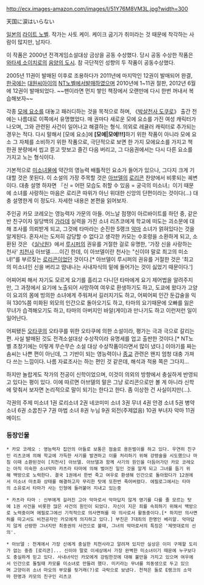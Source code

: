 http://ecx.images-amazon.com/images/I/51Y76M8VM3L.jpg?width=300

天国に涙はいらない

[[일본]]의 [[라이트 노벨]]. 작가는 사토 케이. 케이크 굽기가 취미라는 것 때문에 착각하는 사람이 많지만, 남자다. 

이 작품은 2000년 전격게임소설대상 금상을 공동 수상했다. 당시 공동 수상한 작품은 [[와타세 소이치로]]의 [[음양의 도시]]. 참 극단적인 성향의 두 작품이 공동수상했다.

2005년 11권이 발매된 이후로 조용하다가 2011년에 마지막인 12권이 발매되어 완결, [[한국]]에는 [[대원씨아이]]의 [[NT노벨]]에서발매하였으며 2010년에 1~11권 절판, 2012년 6월에 12권이 발매되었다. ~~팬이라면 먼지 쌓인 책장에서 오랜만에 다시 한번 꺼내서 복습해보자~~

각종 [[모에 요소]]를 대놓고 패러디하는 것을 목적으로 하며, 《[[박살천사 도쿠로]]》 출간 전에는 나름대로 이쪽에서 유명했었다. 매 권마다 새로운 모에 요소를 가진 여성 캐릭터가 나오며, 그와 관련된 사건이 일어나고 해결하는 형식. 의외로 레귤러 캐릭터로 추가되는 경우는 적다. 다시 말해서 [모에 요소]에 '''[모에|모에!!!]'''하기 위한 작품이 아니라 모에 요소 그 자체를 소비하기 위한 작품으로, 극단적으로 보면 한 가지 모에요소를 가지고 책 한권 분량에서 씹고 뜯고 맛보고 즐긴 다음 버리고, 그 다음권에서는 다시 다른 요소를 가지고 노는 형식이다.

기본적으로 [[미소녀]]물에 약간의 영능력 배틀적인 요소가 들어가 있으나, 그다지 크게 기대할 것은 못된다. 이 소설의 가장 주목할 것은 [[아브델]]의 [[로리콘]] 찬양에서 비롯되는 궤변이다. 대충 설명 하자면 『신 = 어떤 모습도 취할 수 있음 = 궁극의 미소녀』이기 때문에 소녀를 사랑하는 마음은 로리콘 따위가 아닌 위대한 신앙의 단편이라는 것이다(...) 대충 설명한게 이 정도다. 자세한 내용은 본편을 읽어보자.

주인공 카모 코레오는 영능력자 가문의 아들. 어느날 점쟁이 아르바이트를 하던 중, 같은 반 친구이자 일당백의 [[가라데]] 실력을 가진 소녀 리츠코에게 학교에 떠도는 괴소문에 대해 조사를 의뢰받게 되고, 그것에 타마라는 순진한 S랭크 [[악마]] 소녀가 얽혀있다는 것을 알게된다. 혼자서는 도저히 감당할 수 없다고 생각한 카모는 수호령을 소환하게 되고, 소환된 것은 《[[실낙원]]》에서 [[루시퍼]]의 권유를 거절한 걸로 유명한, '가장 신을 사랑하는 천사' [[치천사]] 아브델……이긴 한데, 이 아브델이란 천사는 "신이야 말로 최고의 미소녀!"를 부르짖는 [[로리콘]]이었던 것이다.[* 아브델이 루시퍼의 권유를 거절한 것은 '최고의 미소녀인 신을 버리고 땀내나는 사내자식의 밑에 들어가는 것이 싫었기 때문이다.']

어찌어찌 해서 자기도 모르게 요기를 흘리고 다니던 타마에게 요기 제어법을 알려주지만, 그 과정에서 요기에 노출되어 사망하여 여우로 환생하기도 하고, 도쿄에 왔다가 고양이 요괴의 몸에 빙의한 소녀에게 주워져서 길러지기도 하고, 어찌어찌 인간 둔갑술을 익혀 130%쯤 미화된 외모의 인간으로 돌아오기도 하고, 타마의 요기때문에 오빠를 잃은 무녀가 습격해오기도 하고, 타마의 아버지인 바알(게이)과 만나기도 하고 이런저런 일이 일어난다.

어찌됐든 [[오타쿠]]의 오타쿠를 위한 오타쿠에 의한 소설이라, 평가는 극과 극으로 갈리는 편. 사실 발매된 것도 전격소설대상 수상작이라 유명세를 업고 출판한 것이다.[* NT노벨 초창기에는 이렇게 무슨무슨 소설 대상 수상작품이라면서 많이 냈다.] 이야기를 짜는 솜씨는 나쁜 편이 아닌데, 그 기반이 되는 영능력이나 [[종교]] 관련은 왠지 엄청 대충 가져다 쓰는 느낌이다. 나름 자료조사는 하는 편인 것 같은데, 해석과 적용 쪽은 그다지...

하지만 놀랍게도 작가의 전공이 신학이었으며, 이것이 의외의 방향에서 충실하게 반영되고 있다는 평이 있다. 이에 따르면 아브델의 말은 그냥 로리콘으로만 볼 게 아니라 신학에 맞춰서 보자면 논리적으로 말이 되기는 한다고 한다. 좀 이상한 건 사실이지만(...).


각권의 주제 미소녀
1권 로리소녀
2권 네코미미 소녀
3권 무녀
4권 안경 소녀
5권 병약 소녀
6권 소꿉친구
7권 마법 소녀
8권 누님
9권 외전(주제없음)
10권 부녀자 악마
11권 메이드




=== 등장인물 ===

 * 카모 코레오 : 영능력자 집안의 아들로 보통은 점술로 용돈벌이를 하고 있다. 우연히 친구인 리츠코에 의해 학교에 가득한 사기를 발견하고 이를 처리하기 위해 강령술을 시도했으나 마침 이때 소환된것이 [치천사] 아브델. 아브델과 함께 사기의 원인을 더듬어가던 카모 코레오는 아직 미숙한 소녀악마 카츠라 타마에 의해 벌어진 일인 것을 알게 되고 그녀를 돕기 위해 백방으로 노력한다. 결국 1권에서 한번 죽고 여우로 환생해 인간으로 돌아왔다가 12권에서 미소녀 마초화 상태를 해결하고자 무리한 탓에 또한번 죽어버렸다. 에필로그에서는 타마의 소유로서 타마가 사는 인형에 들러붙어 지내고 있는중

 * 카츠라 타마 : 신부에게 길러진 고아 악마로서 악마답지 않게 영기를 다를 줄 모르는 탓에 1권 사건을 비롯한 많은 사건의 원인이 되었다. 자신이 지은 죄를 속죄하기 위해서 백방으로 노력중이며 에필로그에선 기적적으로 의사면허를 따 의사로서 활동중이다.[* 하지만 의사면허를 따고서도 비전공자인 카모에게 의지하고 있다.] 부친은 7대죄의 한명인 베리알. 악마답지 않게 선량한 그녀지만 최종권의 사건으로 볼때, 그녀의 악마로서의 특징은 '제멋대로의 선의'.

 * 아브델 : 천계에서 가장 신에게 충실한 치천사라고 알려져 있지만 실상은 이미 구제할 도리가 없는 중증 [로리콘]... 신이야 말로 이세상에서 가장 완벽한 미소녀이기 때문에 누구보다도 충실하게 믿고 있다. 사내녀석인 카모에게 강림한것에 대해 불만을 가지고 있으며 여우에서 인간으로 돌릴때 카모를 미소녀로 만들려 했다. 미키라는 무녀를 의동생으로 두고 있으며 고양이귀 소녀 마오의 부모를 뒷거래(?)로 극락으로 보냈다. 천적은 둘로 E랭크의 소악마 한명과 카모의 친구인 리츠코
